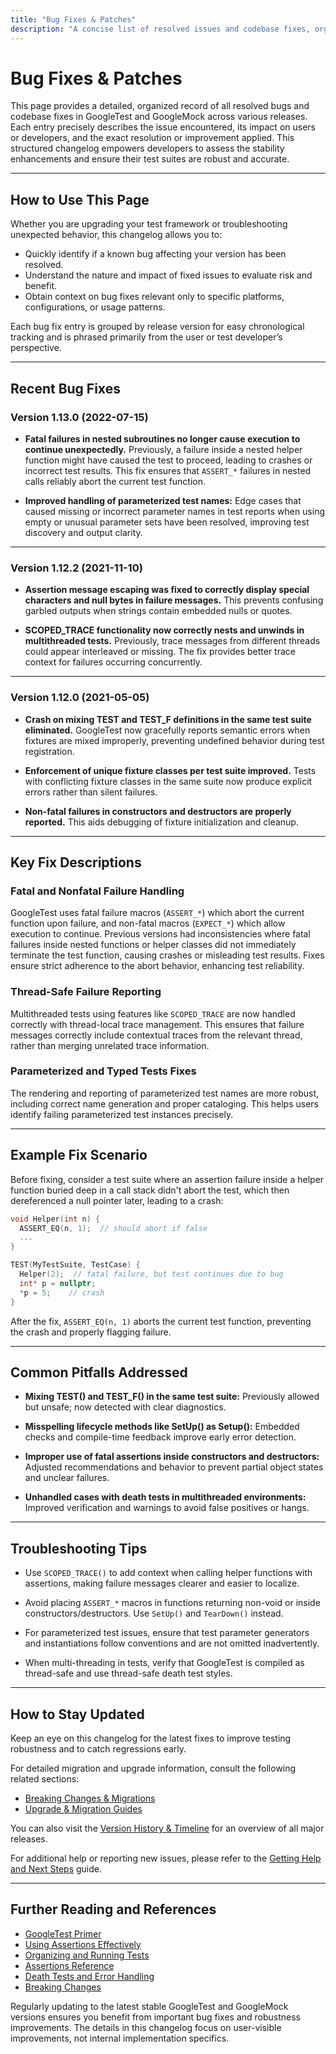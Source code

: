 ```yaml
---
title: "Bug Fixes & Patches"
description: "A concise list of resolved issues and codebase fixes, organized by release. Each entry describes the bug, its effect, and the resolution provided—empowering developers to assess stability improvements relevant to their use."
---
```


# Bug Fixes & Patches

This page provides a detailed, organized record of all resolved bugs and codebase fixes in GoogleTest and GoogleMock across various releases. Each entry precisely describes the issue encountered, its impact on users or developers, and the exact resolution or improvement applied. This structured changelog empowers developers to assess the stability enhancements and ensure their test suites are robust and accurate.

---

## How to Use This Page

Whether you are upgrading your test framework or troubleshooting unexpected behavior, this changelog allows you to:

- Quickly identify if a known bug affecting your version has been resolved.
- Understand the nature and impact of fixed issues to evaluate risk and benefit.
- Obtain context on bug fixes relevant only to specific platforms, configurations, or usage patterns.

Each bug fix entry is grouped by release version for easy chronological tracking and is phrased primarily from the user or test developer’s perspective.

---

## Recent Bug Fixes

### Version 1.13.0 (2022-07-15)

- **Fatal failures in nested subroutines no longer cause execution to continue unexpectedly.** Previously, a failure inside a nested helper function might have caused the test to proceed, leading to crashes or incorrect test results. This fix ensures that `ASSERT_*` failures in nested calls reliably abort the current test function.

- **Improved handling of parameterized test names:** Edge cases that caused missing or incorrect parameter names in test reports when using empty or unusual parameter sets have been resolved, improving test discovery and output clarity.

---

### Version 1.12.2 (2021-11-10)

- **Assertion message escaping was fixed to correctly display special characters and null bytes in failure messages.** This prevents confusing garbled outputs when strings contain embedded nulls or quotes.

- **SCOPED_TRACE functionality now correctly nests and unwinds in multithreaded tests.** Previously, trace messages from different threads could appear interleaved or missing. The fix provides better trace context for failures occurring concurrently.

---

### Version 1.12.0 (2021-05-05)

- **Crash on mixing TEST and TEST_F definitions in the same test suite eliminated.** GoogleTest now gracefully reports semantic errors when fixtures are mixed improperly, preventing undefined behavior during test registration.

- **Enforcement of unique fixture classes per test suite improved.** Tests with conflicting fixture classes in the same suite now produce explicit errors rather than silent failures.

- **Non-fatal failures in constructors and destructors are properly reported.** This aids debugging of fixture initialization and cleanup.

---

## Key Fix Descriptions

### Fatal and Nonfatal Failure Handling

GoogleTest uses fatal failure macros (`ASSERT_*`) which abort the current function upon failure, and non-fatal macros (`EXPECT_*`) which allow execution to continue. Previous versions had inconsistencies where fatal failures inside nested functions or helper classes did not immediately terminate the test function, causing crashes or misleading test results. Fixes ensure strict adherence to the abort behavior, enhancing test reliability.

### Thread-Safe Failure Reporting

Multithreaded tests using features like `SCOPED_TRACE` are now handled correctly with thread-local trace management. This ensures that failure messages correctly include contextual traces from the relevant thread, rather than merging unrelated trace information.

### Parameterized and Typed Tests Fixes

The rendering and reporting of parameterized test names are more robust, including correct name generation and proper cataloging. This helps users identify failing parameterized test instances precisely.

---

## Example Fix Scenario

Before fixing, consider a test suite where an assertion failure inside a helper function buried deep in a call stack didn't abort the test, which then dereferenced a null pointer later, leading to a crash:

```cpp
void Helper(int n) {
  ASSERT_EQ(n, 1);  // should abort if false
  ...
}

TEST(MyTestSuite, TestCase) {
  Helper(2);  // fatal failure, but test continues due to bug
  int* p = nullptr;
  *p = 5;    // crash
}
```

After the fix, `ASSERT_EQ(n, 1)` aborts the current test function, preventing the crash and properly flagging failure.

---

## Common Pitfalls Addressed

- **Mixing TEST() and TEST_F() in the same test suite:** Previously allowed but unsafe; now detected with clear diagnostics.

- **Misspelling lifecycle methods like SetUp() as Setup():** Embedded checks and compile-time feedback improve early error detection.

- **Improper use of fatal assertions inside constructors and destructors:** Adjusted recommendations and behavior to prevent partial object states and unclear failures.

- **Unhandled cases with death tests in multithreaded environments:** Improved verification and warnings to avoid false positives or hangs.

---

## Troubleshooting Tips

- Use `SCOPED_TRACE()` to add context when calling helper functions with assertions, making failure messages clearer and easier to localize.

- Avoid placing `ASSERT_*` macros in functions returning non-void or inside constructors/destructors. Use `SetUp()` and `TearDown()` instead.

- For parameterized test issues, ensure that test parameter generators and instantiations follow conventions and are not omitted inadvertently.

- When multi-threading in tests, verify that GoogleTest is compiled as thread-safe and use thread-safe death test styles.

---

## How to Stay Updated

Keep an eye on this changelog for the latest fixes to improve testing robustness and to catch regressions early.

For detailed migration and upgrade information, consult the following related sections:

- [Breaking Changes & Migrations](./breaking-changes)
- [Upgrade & Migration Guides](./upgrade-guides)

You can also visit the [Version History & Timeline](./release-timeline) for an overview of all major releases.

For additional help or reporting new issues, please refer to the [Getting Help and Next Steps](../../getting-started/troubleshooting-support/where-to-get-help) guide.

---

## Further Reading and References

- [GoogleTest Primer](../../docs/primer.md)
- [Using Assertions Effectively](../../guides/core-workflows/using-assertions-effectively)
- [Organizing and Running Tests](../../guides/core-workflows/organizing-and-running-tests)
- [Assertions Reference](../../api-reference/core-testing-apis/assertions-reference)
- [Death Tests and Error Handling](../../guides/advanced-patterns/death-tests-and-error-handling)
- [Breaking Changes](./breaking-changes)


<Tip>
Regularly updating to the latest stable GoogleTest and GoogleMock versions ensures you benefit from important bug fixes and robustness improvements.
</Tip>

<Note>
The details in this changelog focus on user-visible improvements, not internal implementation specifics.
</Note>
